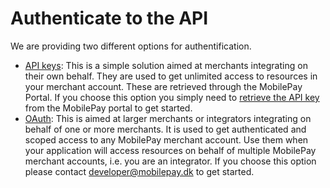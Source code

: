 # Authenticate to the API

We are providing two different options for authentification.

- [API keys](/docs/reporting/authentication/api-key): This is a simple solution aimed at merchants integrating on their own behalf. They are used to get unlimited access to resources in your merchant account. These are retrieved through the MobilePay Portal. If you choose this option you simply need to [retrieve the API key](/docs/reporting/authentication/api-key#get-an-api-key) from the MobilePay portal to get started.
- [OAuth](/docs/reporting/authentication/open-id): This is aimed at larger merchants or integrators integrating on behalf of one or more merchants. It is used to get authenticated and scoped access to any MobilePay merchant account. Use them when your application will access resources on behalf of multiple MobilePay merchant accounts, i.e. you are an integrator. If you choose this option please contact developer@mobilepay.dk to get started. 